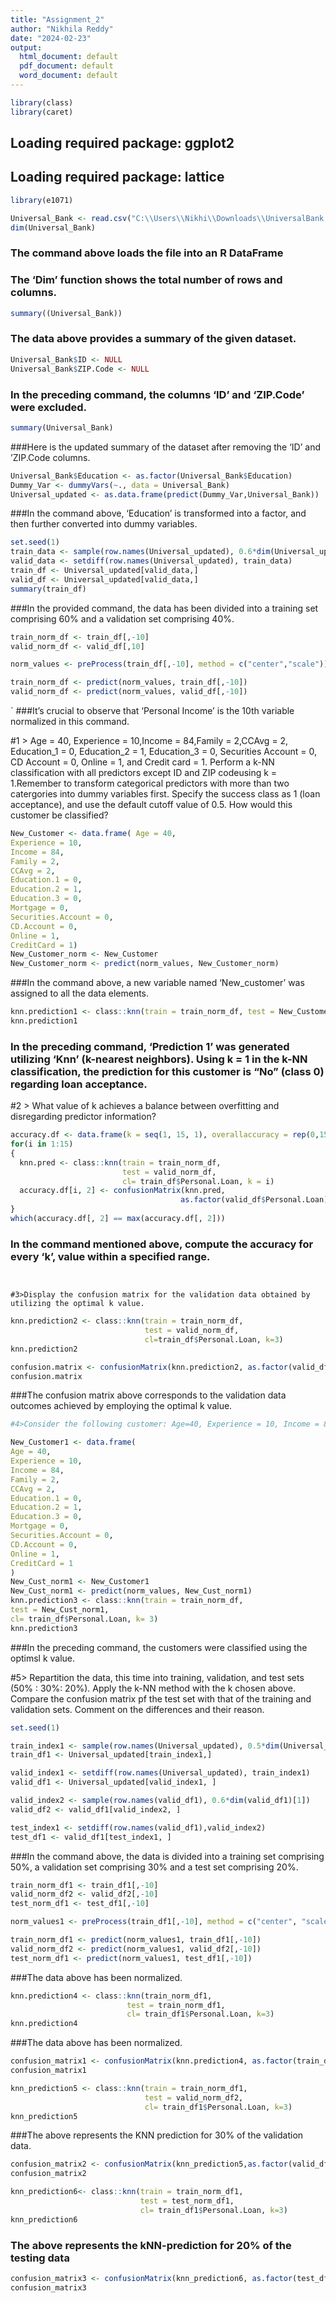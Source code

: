 ---
title: "Assignment_2"
author: "Nikhila Reddy"
date: "2024-02-23"
output:
  html_document: default
  pdf_document: default
  word_document: default
---
```{r}
library(class)
library(caret)
```

## Loading required package: ggplot2
## Loading required package: lattice

```{r}
library(e1071)
```

```{r}
Universal_Bank <- read.csv("C:\\Users\\Nikhi\\Downloads\\UniversalBank.csv")
dim(Universal_Bank)
```
### The command above loads the file into an R DataFrame

### The 'Dim' function shows the total number of rows and columns.


```{r}
summary((Universal_Bank))
```

### The data above provides a summary of the given dataset.

```{r}
Universal_Bank$ID <- NULL
Universal_Bank$ZIP.Code <- NULL
```

### In the preceding command, the columns 'ID' and 'ZIP.Code' were excluded.


```{r}
summary(Universal_Bank)
```
###Here is the updated summary of the dataset after removing the 'ID' and 'ZIP.Code columns.


```{r}
Universal_Bank$Education <- as.factor(Universal_Bank$Education)
Dummy_Var <- dummyVars(~., data = Universal_Bank)
Universal_updated <- as.data.frame(predict(Dummy_Var,Universal_Bank))
```

###In the command above, 'Education' is transformed into a factor, and then further converted into dummy variables.

```{r}
set.seed(1)
train_data <- sample(row.names(Universal_updated), 0.6*dim(Universal_updated) [1])
valid_data <- setdiff(row.names(Universal_updated), train_data)
train_df <- Universal_updated[valid_data,]
valid_df <- Universal_updated[valid_data,]
summary(train_df)
```
###In the provided command, the data has been divided into a training set comprising 60% and a validation set comprising 40%.

```{r}
train_norm_df <- train_df[,-10]
valid_norm_df <- valid_df[,10]

norm_values <- preProcess(train_df[,-10], method = c("center","scale"))

train_norm_df <- predict(norm_values, train_df[,-10])
valid_norm_df <- predict(norm_values, valid_df[,-10])

```

`
###It's crucial to observe that 'Personal Income' is the 10th variable normalized in this command.


#1 > Age = 40, Experience = 10,Income = 84,Family = 2,CCAvg = 2, Education_1 = 0, Education_2 = 1, Education_3 = 0, Securities Account = 0, CD Account = 0, Online = 1, and Credit card = 1. Perform a k-NN classification with all predictors except ID and ZIP codeusing k = 1.Remember to transform categorical predictors with more than two catergories into dummy variables first. Specify the success class as 1 (loan acceptance), and use the default cutoff value of 0.5. How would this customer be classified?

```{r}
New_Customer <- data.frame( Age = 40,
Experience = 10,
Income = 84,
Family = 2,
CCAvg = 2,
Education.1 = 0,
Education.2 = 1,
Education.3 = 0,
Mortgage = 0,
Securities.Account = 0,
CD.Account = 0,
Online = 1,
CreditCard = 1)
New_Customer_norm <- New_Customer
New_Customer_norm <- predict(norm_values, New_Customer_norm)
```

###In the command above, a new variable named 'New_customer' was assigned  to all the data elements.


```{r}
knn.prediction1 <- class::knn(train = train_norm_df, test = New_Customer_norm, cl = train_df$Personal.Loan)
knn.prediction1
```

### In the preceding command, 'Prediction 1' was generated utilizing 'Knn' (k-nearest neighbors). Using k = 1 in the k-NN classification, the prediction for this customer is “No” (class 0) regarding loan acceptance.

#2 > What value of k achieves a balance between overfitting and disregarding predictor information?

```{r}
accuracy.df <- data.frame(k = seq(1, 15, 1), overallaccuracy = rep(0,15))
for(i in 1:15)
{
  knn.pred <- class::knn(train = train_norm_df,
                         test = valid_norm_df,
                         cl= train_df$Personal.Loan, k = i)
  accuracy.df[i, 2] <- confusionMatrix(knn.pred,
                                      as.factor(valid_df$Personal.Loan),positive = "1")$overall[1]
}
which(accuracy.df[, 2] == max(accuracy.df[, 2]))
```

### In the  command mentioned above, compute the accuracy for every 'k', value within a specified range.
```


#3>Display the confusion matrix for the validation data obtained by utilizing the optimal k value.
```



```{r}
knn.prediction2 <- class::knn(train = train_norm_df,
                              test = valid_norm_df,
                              cl=train_df$Personal.Loan, k=3)
knn.prediction2
```
```{r}
confusion.matrix <- confusionMatrix(knn.prediction2, as.factor(valid_df$Personal.Loan), positive = "1")
confusion.matrix            
```
###The confusion matrix above corresponds to the validation data outcomes achieved by employing the optimal k value.


```{r}
#4>Consider the following customer: Age=40, Experience = 10, Income = 84, Family = 2, CCAvg = 2, Education_1=0,Education_2=1,Education_3=0,Mortgage=0,Securities Account=0,CD Account=0, Online = 1 and Credit Card = 1. Classify the customer using the best k.
```

```{r}
New_Customer1 <- data.frame(
Age = 40,
Experience = 10,
Income = 84,
Family = 2,
CCAvg = 2,
Education.1 = 0,
Education.2 = 1,
Education.3 = 0,
Mortgage = 0,
Securities.Account = 0,
CD.Account = 0,
Online = 1,
CreditCard = 1
)
New_Cust_norm1 <- New_Customer1
New_Cust_norm1 <- predict(norm_values, New_Cust_norm1)
knn.prediction3 <- class::knn(train = train_norm_df,
test = New_Cust_norm1,
cl= train_df$Personal.Loan, k= 3)
knn.prediction3

```

###In the preceding command, the customers were classified using the optimsl k value.


#5> Repartition the data, this time into training, validation, and test sets (50% : 30%: 20%). Apply the k-NN method with the k chosen above. Compare the confusion matrix pf the test set with that of the training and validation sets. Comment on the differences and their reason.

```{r}
set.seed(1)

train_index1 <- sample(row.names(Universal_updated), 0.5*dim(Universal_updated)[1])
train_df1 <- Universal_updated[train_index1,]

valid_index1 <- setdiff(row.names(Universal_updated), train_index1)
valid_df1 <- Universal_updated[valid_index1, ]

valid_index2 <- sample(row.names(valid_df1), 0.6*dim(valid_df1)[1])
valid_df2 <- valid_df1[valid_index2, ]

test_index1 <- setdiff(row.names(valid_df1),valid_index2)
test_df1 <- valid_df1[test_index1, ]
```

###In the command above, the data is divided into a training set comprising 50%, a validation set comprising 30% and a test set comprising 20%.


```{r}
train_norm_df1 <- train_df1[,-10]
valid_norm_df2 <- valid_df2[,-10]
test_norm_df1 <- test_df1[,-10]

norm_values1 <- preProcess(train_df1[,-10], method = c("center", "scale"))

train_norm_df1 <- predict(norm_values1, train_df1[,-10])
valid_norm_df2 <- predict(norm_values1, valid_df2[,-10])
test_norm_df1 <- predict(norm_values1, test_df1[,-10])
```

###The data above has been normalized.

```{r}
knn.prediction4 <- class::knn(train_norm_df1,
                          test = train_norm_df1,
                          cl= train_df1$Personal.Loan, k=3)
knn.prediction4
```
###The data above has been normalized.

```{r}
confusion_matrix1 <- confusionMatrix(knn.prediction4, as.factor(train_df1$Personal.Loan))
confusion_matrix1
```
```{r}
knn_prediction5 <- class::knn(train = train_norm_df1,
                              test = valid_norm_df2,
                              cl= train_df1$Personal.Loan, k=3)
knn_prediction5
```
###The above represents the KNN prediction for 30% of the validation data.

```{r}
confusion_matrix2 <- confusionMatrix(knn_prediction5,as.factor(valid_df2$Personal.Loan))
confusion_matrix2
```
```{r}
knn_prediction6<- class::knn(train = train_norm_df1,
                             test = test_norm_df1,
                             cl= train_df1$Personal.Loan, k=3)
knn_prediction6
```
### The above represents the kNN-prediction for 20% of the testing data

```{r}
confusion_matrix3 <- confusionMatrix(knn_prediction6, as.factor(test_df1$Personal.Loan))
confusion_matrix3
```

